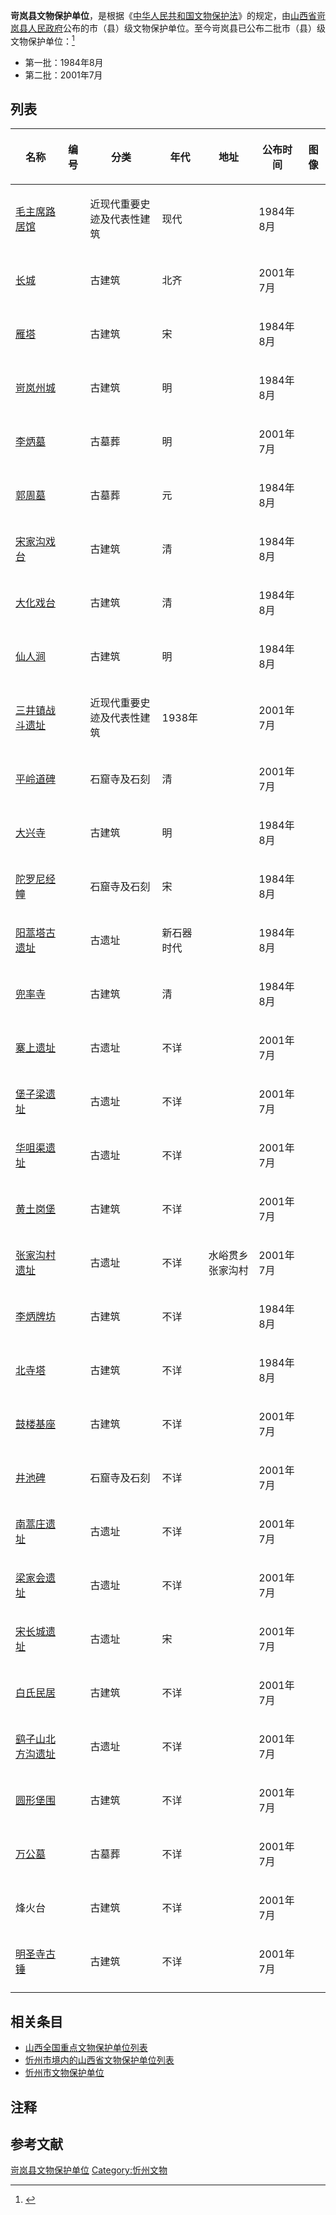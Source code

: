 '''岢岚县文物保护单位'''，是根据《[[中华人民共和国文物保护法|中华人民共和国文物保护法]]》的规定，由[[山西省|山西省]][[岢岚县|岢岚县]][[岢岚县人民政府|人民政府]]公布的市（县）级文物保护单位。至今岢岚县已公布二批市（县）级文物保护单位：<ref>{{cite web|title=山西省 |url=http://www.ncha.gov.cn/portals/0/second/wenwubhml/%E5%B1%B1%E8%A5%BF%E7%9C%811.rar |work=中国文物保护单位名录 |publisher=中华人民共和国国家文物局 |accessdate=2012-12-26 |deadurl=yes |archiveurl=https://web.archive.org/web/20120501202356/http://www.sach.gov.cn/portals/0/second/wenwubhml/%E5%B1%B1%E8%A5%BF%E7%9C%811.rar |archivedate=2012-05-01 }}</ref>

* 第一批：1984年8月
* 第二批：2001年7月

==列表==
<center>
{| class="wikitable sortable"
|- 
!名称 
!编号
!分类 
!年代
!地址
!公布时间
!图像
|-
|[[毛主席路居馆|毛主席路居馆]]
|
|近现代重要史迹及代表性建筑
|现代
|
|1984年8月
| style="padding:0"|
|-
|[[长城|长城]]
|
|古建筑
|北齐
|
|2001年7月
| style="padding:0"|
|-
|[[雁塔_(岢岚)|雁塔]]
|
|古建筑
|宋
|
|1984年8月
| style="padding:0"|
|-
|[[岢岚州城|岢岚州城]]
|
|古建筑
|明
|
|1984年8月
| style="padding:0"|
|-
|[[李炳墓|李炳墓]]
|
|古墓葬
|明
|
|2001年7月
| style="padding:0"|
|-
|[[郭周墓|郭周墓]]
|
|古墓葬
|元
|
|1984年8月
| style="padding:0"|
|-
|[[宋家沟戏台|宋家沟戏台]]
|
|古建筑
|清
|
|1984年8月
| style="padding:0"|
|-
|[[大化戏台|大化戏台]]
|
|古建筑
|清
|
|1984年8月
| style="padding:0"|
|-
|[[仙人涧|仙人涧]]
|
|古建筑
|明
|
|1984年8月
| style="padding:0"|
|-
|[[三井镇战斗遗址|三井镇战斗遗址]]
|
|近现代重要史迹及代表性建筑
|1938年
|
|2001年7月
| style="padding:0"|
|-
|[[平岭道碑|平岭道碑]]
|
|石窟寺及石刻
|清
|
|2001年7月
| style="padding:0"|
|-
|[[大兴寺|大兴寺]]
|
|古建筑
|明
|
|1984年8月
| style="padding:0"|
|-
|[[陀罗尼经幢_(岢岚)|陀罗尼经幢]]
|
|石窟寺及石刻
|宋
|
|1984年8月
| style="padding:0"|
|-
|[[阳蒿塔古遗址|阳蒿塔古遗址]]
|
|古遗址
|新石器时代
|
|1984年8月
| style="padding:0"|
|-
|[[兜率寺|兜率寺]]
|
|古建筑
|清
|
|1984年8月
| style="padding:0"|
|-
|[[寨上遗址|寨上遗址]]
|
|古遗址
|不详
|
|2001年7月
| style="padding:0"|
|-
|[[堡子梁遗址|堡子梁遗址]]
|
|古遗址
|不详
|
|2001年7月
| style="padding:0"|
|-
|[[华咀渠遗址|华咀渠遗址]]
|
|古遗址
|不详
|
|2001年7月
| style="padding:0"|
|-
|[[黄土岗堡|黄土岗堡]]
|
|古建筑
|不详
|
|2001年7月
| style="padding:0"|
|-
|[[张家沟村遗址_(岢岚)|张家沟村遗址]]
|
|古遗址
|不详
|水峪贯乡张家沟村
|2001年7月
| style="padding:0"|
|-
|[[李炳牌坊|李炳牌坊]]
|
|古建筑
|不详
|
|1984年8月
| style="padding:0"|
|-
|[[北寺塔_(岢岚)|北寺塔]]
|
|古建筑
|不详
|
|1984年8月
| style="padding:0"|
|-
|[[鼓楼基座|鼓楼基座]]
|
|古建筑
|不详
|
|2001年7月
| style="padding:0"|
|-
|[[井池碑|井池碑]]
|
|石窟寺及石刻
|不详
|
|2001年7月
| style="padding:0"|
|-
|[[南蒿庄遗址|南蒿庄遗址]]
|
|古遗址
|不详
|
|2001年7月
| style="padding:0"|
|-
|[[梁家会遗址|梁家会遗址]]
|
|古遗址
|不详
|
|2001年7月
| style="padding:0"|
|-
|[[宋长城遗址|宋长城遗址]]
|
|古遗址
|宋
|
|2001年7月
| style="padding:0"|
|-
|[[白氏民居|白氏民居]]
|
|古建筑
|不详
|
|2001年7月
| style="padding:0"|
|-
|[[鹞子山北方沟遗址|鹞子山北方沟遗址]]
|
|古遗址
|不详
|
|2001年7月
| style="padding:0"|
|-
|[[圆形堡围|圆形堡围]]
|
|古建筑
|不详
|
|2001年7月
| style="padding:0"|
|-
|[[万公墓|万公墓]]
|
|古墓葬
|不详
|
|2001年7月
| style="padding:0"|
|-
|烽火台
|
|古建筑
|不详
|
|2001年7月
| style="padding:0"|
|-
|[[明圣寺古锤|明圣寺古锤]]
|
|古建筑
|不详
|
|2001年7月
| style="padding:0"|
|-
|}
</center>

==相关条目==
* [[山西全国重点文物保护单位列表|山西全国重点文物保护单位列表]]
* [[忻州市境内的山西省文物保护单位列表|忻州市境内的山西省文物保护单位列表]]
* [[忻州市文物保护单位|忻州市文物保护单位]]

==注释==
{{ReflistH}}
{{NoteFoot}}
{{ReflistF}}

==参考文献==
{{Reflist}}

{{山西文保}}
[[Category:岢岚县文物保护单位|]]
[[Category:忻州文物|Category:忻州文物]]